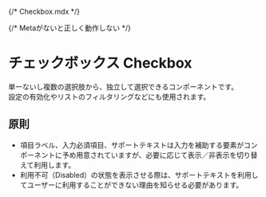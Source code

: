 {/* Checkbox.mdx */}


{/* Metaがないと正しく動作しない */}

<Meta title="Checkbox" of={CheckboxStories} />

# チェックボックス Checkbox

単一ないし複数の選択肢から、独立して選択できるコンポーネントです。  
設定の有効化やリストのフィルタリングなどにも使用されます。

## 原則

- 項目ラベル、入力必須項目、サポートテキストは入力を補助する要素がコンポーネントに予め用意されていますが、必要に応じて表示／非表示を切り替えて利用します。
- 利用不可（Disabled）の状態を表示させる際は、サポートテキストを利用してユーザーに利用することができない理由を知らせる必要があります。

<Canvas />
<Controls />

<Stories />

